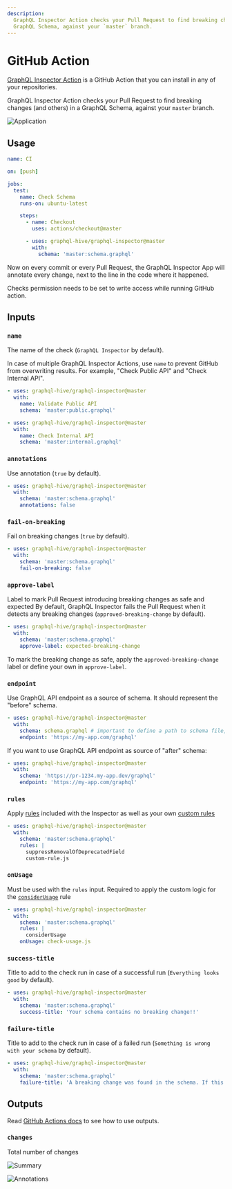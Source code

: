 ```yaml
---
description:
  GraphQL Inspector Action checks your Pull Request to find breaking changes (and others) in a
  GraphQL Schema, against your `master` branch.
---
```



# GitHub Action

[GraphQL Inspector Action](https://github.com/marketplace/actions/graphql-inspector) is a GitHub
Action that you can install in any of your repositories.

GraphQL Inspector Action checks your Pull Request to find breaking changes (and others) in a GraphQL
Schema, against your `master` branch.

![Application](/assets/img/github/app-action.jpg)

## Usage

```yaml
name: CI

on: [push]

jobs:
  test:
    name: Check Schema
    runs-on: ubuntu-latest

    steps:
      - name: Checkout
        uses: actions/checkout@master

      - uses: graphql-hive/graphql-inspector@master
        with:
          schema: 'master:schema.graphql'
```

Now on every commit or every Pull Request, the GraphQL Inspector App will annotate every change,
next to the line in the code where it happened.

<Callout type="info">
  Checks permission needs to be set to write access while running GitHub action.
</Callout>

## Inputs

### `name`

The name of the check (`GraphQL Inspector` by default).

In case of multiple GraphQL Inspector Actions, use `name` to prevent GitHub from overwriting
results. For example, "Check Public API" and "Check Internal API".

```yaml
- uses: graphql-hive/graphql-inspector@master
  with:
    name: Validate Public API
    schema: 'master:public.graphql'

- uses: graphql-hive/graphql-inspector@master
  with:
    name: Check Internal API
    schema: 'master:internal.graphql'
```

### `annotations`

Use annotation (`true` by default).

```yaml
- uses: graphql-hive/graphql-inspector@master
  with:
    schema: 'master:schema.graphql'
    annotations: false
```

### `fail-on-breaking`

Fail on breaking changes (`true` by default).

```yaml
- uses: graphql-hive/graphql-inspector@master
  with:
    schema: 'master:schema.graphql'
    fail-on-breaking: false
```

### `approve-label`

Label to mark Pull Request introducing breaking changes as safe and expected By default, GraphQL
Inspector fails the Pull Request when it detects any breaking changes (`approved-breaking-change` by
default).

```yaml
- uses: graphql-hive/graphql-inspector@master
  with:
    schema: 'master:schema.graphql'
    approve-label: expected-breaking-change
```

To mark the breaking change as safe, apply the `approved-breaking-change` label or define your own
in `approve-label`.

### `endpoint`

Use GraphQL API endpoint as a source of schema. It should represent the "before" schema.

```yaml
- uses: graphql-hive/graphql-inspector@master
  with:
    schema: schema.graphql # important to define a path to schema file, without a branch
    endpoint: 'https://my-app.com/graphql'
```

If you want to use GraphQL API endpoint as source of "after" schema:

```yaml
- uses: graphql-hive/graphql-inspector@master
  with:
    schema: 'https://pr-1234.my-app.dev/graphql'
    endpoint: 'https://my-app.com/graphql'
```

### `rules`

Apply [rules](../essentials/diff#rules) included with the Inspector as well as your own
[custom rules](../essentials/diff#custom-rules)

```yaml
- uses: graphql-hive/graphql-inspector@master
  with:
    schema: 'master:schema.graphql'
    rules: |
      suppressRemovalOfDeprecatedField
      custom-rule.js
```

### `onUsage`

Must be used with the `rules` input. Required to apply the custom logic for the
[`considerUsage`](../essentials/diff#considerusage) rule

```yaml
- uses: graphql-hive/graphql-inspector@master
  with:
    schema: 'master:schema.graphql'
    rules: |
      considerUsage
    onUsage: check-usage.js
```

### `success-title`

Title to add to the check run in case of a successful run (`Everything looks good` by
default).

```yaml
- uses: graphql-hive/graphql-inspector@master
  with:
    schema: 'master:schema.graphql'
    success-title: 'Your schema contains no breaking change!!'
```

### `failure-title`

Title to add to the check run in case of a failed run (`Something is wrong with your schema` by
default).

```yaml
- uses: graphql-hive/graphql-inspector@master
  with:
    schema: 'master:schema.graphql'
    failure-title: 'A breaking change was found in the schema. If this is expected you can ignore it by adding `approved-breaking-change` to the PR labels'
```

## Outputs

Read
[GitHub Actions docs](https://help.github.com/en/actions/reference/workflow-syntax-for-github-actions#jobsjobs_idoutputs)
to see how to use outputs.

### `changes`

Total number of changes

![Summary](/assets/img/github/summary.jpg)

![Annotations](/assets/img/cli/github.jpg)

